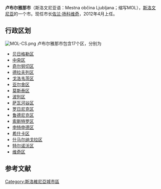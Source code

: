 {{Infobox settlement
<!-- See Template:Infobox settlement for additional fields and descriptions -->
| name                    = 卢布尔雅那市
| settlement_type         = 市
| image_skyline           = 
| image_caption           = 
| image_shield            = Blason ville si Ljubljana (Slovénie).svg
| shield_size             =
| image_map               = Karte_Ljubljana_si.png
| map_caption             = 在斯洛文尼亚的位置
| subdivision_type        = 国家
| subdivision_name        = [[斯洛文尼亚|斯洛文尼亚]]
| unit_pref               = Metric
| area_total_km2          = 275
| elevation_m             = 
| population_total        = 279653
| population_as_of        = 2009年
| population_density_km2  = auto
| population_demonym      = 
| timezone1               = [[Central_European_Time|CET]]
| utc_offset1             = +01
| timezone1_DST           = [[Central_European_Summer_Time|CEST]]
| utc_offset1_DST         = +02
| website                 = {{url|http://www.ljubljana.si}}
| footnotes               = 
}}
'''卢布尔雅那市'''（斯洛文尼亚语：Mestna občina Ljubljana；缩写MOL），[[斯洛文尼亚|斯洛文尼亚]]的一个市。现任市长[[佐兰·扬科维奇|佐兰·扬科维奇]]，2012年4月上任。

== 行政区划 ==
[[File:MOL-CS.png|left]]
卢布尔雅那市包含17个区，分别为
* [[贝日格勒区|贝日格勒区]]
* [[中央区_(卢布尔雅那)|中央区]]
* [[奇尔努切区|奇尔努切区]]
* [[德拉夫列区|德拉夫列区]]
* [[戈洛韦茨区|戈洛韦茨区]]
* [[亚尔舍区|亚尔舍区]]
* [[莫斯泰区|莫斯泰区]]
* [[波列区|波列区]]
* [[萨瓦河谷区|萨瓦河谷区]]
* [[罗日尼克区|罗日尼克区]]
* [[鲁德尼克区|鲁德尼克区]]
* [[索斯特罗区|索斯特罗区]]
* [[申特申德区|申特申德区]]
* [[希什卡区|希什卡区]]
* [[什马尔纳戈拉区|什马尔纳戈拉区]]
* [[特尔诺沃区|特尔诺沃区]]
* [[维奇区|维奇区]]


==参考文献==
{{reflist}}
{{Municipalities of Slovenia}}
[[Category:斯洛維尼亞城市區|Category:斯洛維尼亞城市區]]